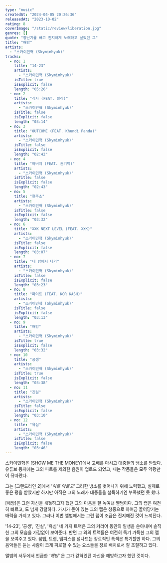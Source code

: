 ```yaml
---
type: "music"
createdAt: "2024-04-05 20:26:36"
releasedAt: "2023-10-02"
rating: 8
coverImage: "/static/review/liberation.jpg"
genres: []
quote: "장난기를 빼고 진지하게 노래하고 싶었던 그"
title: "해방"
artists:
  - "스카이민혁 (Skyminhyuk)"
tracks:
  - no: 1
    title: "14-23"
    artists:
      - "스카이민혁 (Skyminhyuk)"
    isTitle: true
    isExplicit: false
    length: "05:26"
  - no: 2
    title: "식사 (FEAT. 필리)"
    artists:
      - "스카이민혁 (Skyminhyuk)"
    isTitle: false
    isExplicit: false
    length: "03:14"
  - no: 3
    title: "OUTCOME (FEAT. Khundi Panda)"
    artists:
      - "스카이민혁 (Skyminhyuk)"
    isTitle: false
    isExplicit: false
    length: "02:42"
  - no: 4
    title: "아버지 (FEAT. 권기백)"
    artists:
      - "스카이민혁 (Skyminhyuk)"
    isTitle: false
    isExplicit: false
    length: "02:43"
  - no: 5
    title: "현주소"
    artists:
      - "스카이민혁 (Skyminhyuk)"
    isTitle: false
    isExplicit: false
    length: "03:32"
  - no: 6
    title: "XXK NEXT LEVEL (FEAT. XXK)"
    artists:
      - "스카이민혁 (Skyminhyuk)"
    isTitle: false
    isExplicit: false
    length: "03:07"
  - no: 7
    title: "내 방에서 나가"
    artists:
      - "스카이민혁 (Skyminhyuk)"
    isTitle: false
    isExplicit: false
    length: "03:23"
  - no: 8
    title: "파이트 (FEAT. KOR KASH)"
    artists:
      - "스카이민혁 (Skyminhyuk)"
    isTitle: false
    isExplicit: false
    length: "03:13"
  - no: 9
    title: "해방"
    artists:
      - "스카이민혁 (Skyminhyuk)"
    isTitle: true
    isExplicit: false
    length: "03:32"
  - no: 10
    title: "공생"
    artists:
      - "스카이민혁 (Skyminhyuk)"
    isTitle: true
    isExplicit: false
    length: "03:38"
  - no: 11
    title: "진실"
    artists:
      - "스카이민혁 (Skyminhyuk)"
    isTitle: false
    isExplicit: false
    length: "03:10"
  - no: 12
    title: "욕심"
    artists:
      - "스카이민혁 (Skyminhyuk)"
    isTitle: false
    isExplicit: false
    length: "03:46"
---
```


스카이민혁은 [SHOW ME THE MONEY]에서 고배를 마시고 대중들의 냉소를 받았다. 유튜브 등지에는 그의 파트를 제외한 음원이 업로드 되었고, 내는 작품들은
모두 악평만이 뒤따랐다.

그는 [그랜드라인 2]에서 *'이를 악물고'* 그러한 냉소를 벗어나기 위해 노력했고, 실제로 좋은 평을 받았지만 하지만 아직은 그의 노래가 대중들을 설득하기엔
부족했던 듯 했다.

[해방]은 그런 자신을 *해방*하고자 했던 그의 마음을 잘 녹여낸 앨범이다. 그의 랩은 여전히 빠르고, 도 넘게 강렬하다. 가시가 돋아 있는 그의 랩은
청중으로 하여금 끌어당기는 매력을 가지고 있다. 그러나 이번 앨범에서는 그런 랩이 조금은 진지해진 것이 느껴진다.

'14-23', '공생', '진실', '욕심' 네 가지 트랙은 그의 커리어 동안의 일생을 쏟아내며 솔직한 그의 모습을 가감없이 보여준다. 반면 그 외의 트랙들은
여전히 독기 가득한 그의 랩을 보여주고 있다. 붐뱁, 트랩, 멤피스를 넘나드는 장르적인 특색은 특기할만 하다. 그의 음악들은 듣는 사람이 크게 피로할 수
있는 요소들을 장르 배치로서 잘 조절하고 있다.

앨범의 서두에서 언급한 *'해방'* 은 그가 갇혀있던 자신을 해방하고자 했던 것이다.